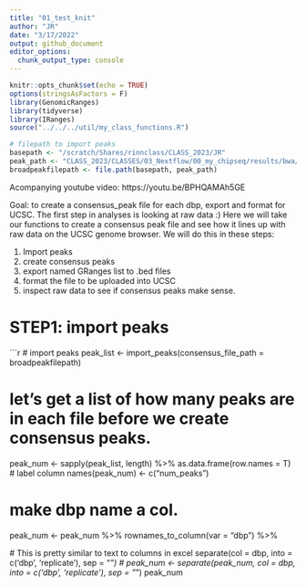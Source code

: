 ```yaml
---
title: "01_test_knit"
author: "JR"
date: "3/17/2022"
output: github_document 
editor_options: 
  chunk_output_type: console
---
```


```r
knitr::opts_chunk$set(echo = TRUE)
options(stringsAsFactors = F)
library(GenomicRanges)
library(tidyverse)
library(IRanges)
source("../../../util/my_class_functions.R")

# filepath to import peaks
basepath <- "/scratch/Shares/rinnclass/CLASS_2023/JR"
peak_path <- "CLASS_2023/CLASSES/03_Nextflow/00_my_chipseq/results/bwa/mergedLibrary/macs/broadPeak/"
broadpeakfilepath <- file.path(basepath, peak_path)
```
Acompanying youtube video:
https://youtu.be/BPHQAMAh5GE

Goal: to create a consensus_peak file for each dbp, export and format for UCSC.
The first step in analyses is looking at raw data :)
Here we will take our functions to create a consensus peak file and see how it 
lines up with raw data on the UCSC genome browser. We will do this in these steps:

1) Import peaks
2) create consensus peaks
3) export named GRanges list to .bed files
4) format the file to be uploaded into UCSC
5) inspect raw data to see if consensus peaks make sense.

# STEP1: import peaks 
```r

# import peaks
peak_list <- import_peaks(consensus_file_path = broadpeakfilepath)

# let's get a list of how many peaks are in each file before we create consensus peaks.
peak_num <- sapply(peak_list, length) %>% 
  as.data.frame(row.names = T)
# label column
names(peak_num) <- c("num_peaks")

# make dbp name a col.

peak_num <- peak_num %>%
  rownames_to_column(var = "dbp") %>%
  
  # This is pretty similar to text to columns in excel
  separate(col = dbp,  into = c('dbp', 'replicate'), sep = "_")
  # peak_num <- separate(peak_num, col = dbp,  into = c('dbp', 'replicate'), sep = "_")
peak_num